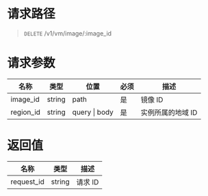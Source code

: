 
<style>.topic-content-wrap .topic-detail table thead th { word-break: keep-all; }</style>

# 请求路径
> `DELETE` /v1/vm/image/:image_id


# 请求参数
名称 | 类型 | 位置 | 必须 | 描述
----- | ----- | ----- | ----- | -----
image_id  | string | path  | 是 | 镜像 ID
region_id | string | query \| body | 是 | 实例所属的地域 ID


# 返回值
名称 | 类型 | 描述 
----- | ----- | -----
request_id | string | 请求 ID
